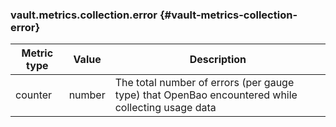 ### vault.metrics.collection.error {#vault-metrics-collection-error}

Metric type | Value   | Description
----------- | ------- | -----------
counter     | number  | The total number of errors (per gauge type) that OpenBao encountered while collecting usage data
